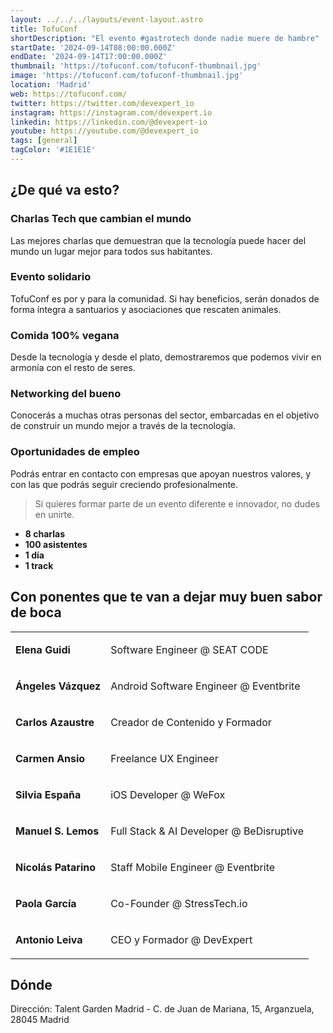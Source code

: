 ```yaml
---
layout: ../../../layouts/event-layout.astro
title: TofuConf
shortDescription: "El evento #gastrotech donde nadie muere de hambre"
startDate: '2024-09-14T08:00:00.000Z'
endDate: '2024-09-14T17:00:00.000Z'
thumbnail: 'https://tofuconf.com/tofuconf-thumbnail.jpg'
image: 'https://tofuconf.com/tofuconf-thumbnail.jpg'
location: 'Madrid'
web: https://tofuconf.com/
twitter: https://twitter.com/devexpert_io
instagram: https://instagram.com/devexpert.io
linkedin: https://linkedin.com/@devexpert-io
youtube: https://youtube.com/@devexpert_io
tags: [general]
tagColor: '#1E1E1E'
---
```



## ¿De qué va esto?

### Charlas Tech que cambian el mundo

Las mejores charlas que demuestran que la tecnología puede hacer del mundo un lugar mejor para todos sus habitantes.

### Evento solidario

TofuConf es por y para la comunidad. Si hay beneficios, serán donados de forma íntegra a santuarios y asociaciones que rescaten animales.

### Comida 100% vegana

Desde la tecnología y desde el plato, demostraremos que podemos vivir en armonía con el resto de seres.

### Networking del bueno

Conocerás a muchas otras personas del sector, embarcadas en el objetivo de construir un mundo mejor a través de la tecnología.

### Oportunidades de empleo

Podrás entrar en contacto con empresas que apoyan nuestros valores, y con las que podrás seguir creciendo profesionalmente.

> Si quieres formar parte de un evento diferente e innovador, no dudes en unirte.

- **8 charlas**
- **100 asistentes**
- **1 día**
- **1 track**

## Con ponentes que te van a dejar muy buen sabor de boca

<table>
    <tbody>
    <tr>
        <td><p><b>Elena Guidi</b></p></td>
        <td><p>Software Engineer @ SEAT CODE</p></td>
    </tr>
    <tr>
        <td><p><b>Ángeles Vázquez</b></p></td>
        <td><p>Android Software Engineer @ Eventbrite</p></td>
    </tr>
    <tr>
        <td><p><b>Carlos Azaustre</b></p></td>
        <td><p>Creador de Contenido y Formador</p></td>
    </tr>
    <tr>
        <td><p><b>Carmen Ansio</b></p></td>
        <td><p>Freelance UX Engineer</p></td>
    </tr>
    <tr>
        <td><p><b>Silvia España</b></p></td>
        <td><p>iOS Developer @ WeFox</p></td>
    </tr>
    <tr>
        <td><p><b>Manuel S. Lemos</b></p></td>
        <td><p>Full Stack & AI Developer @ BeDisruptive</p></td>
    </tr>
    <tr>
        <td><p><b>Nicolás Patarino</b></p></td>
        <td><p>Staff Mobile Engineer @ Eventbrite</p></td>
    </tr>
    <tr>
        <td><p><b>Paola García</b></p></td>
        <td><p>Co-Founder @ StressTech.io</p></td>
    </tr>
    <tr>
        <td><p><b>Antonio Leiva</b></p></td>
        <td><p>CEO y Formador @ DevExpert</p></td>
    </tr>
    </tbody>
</table>

## Dónde

Dirección: Talent Garden Madrid - C. de Juan de Mariana, 15, Arganzuela, 28045 Madrid

<GoogleMap
  src="https://www.google.com/maps/embed?pb=!1m18!1m12!1m3!1d3038.4750409444755!2d-3.6863441000000003!3d40.398326000000004!2m3!1f0!2f0!3f0!3m2!1i1024!2i768!4f13.1!3m3!1m2!1s0xd422706bff431ad%3A0xe1297343074f52c0!2sTalent%20Garden%20Madrid!5e0!3m2!1ses!2ses!4v1709905261707!5m2!1ses!2ses"
  ariaLabel="Talent Garden Madrid - C. de Juan de Mariana, 15, Arganzuela, 28045 Madrid"
/>